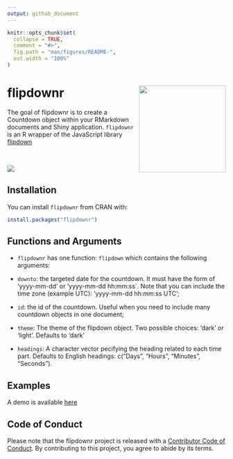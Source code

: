 ```yaml
---
output: github_document
---
```


<!-- README.md is generated from README.Rmd. Please edit that file -->

```r
knitr::opts_chunk$set(
  collapse = TRUE,
  comment = "#>",
  fig.path = "man/figures/README-",
  out.width = "100%"
)
```

# flipdownr <a><img src='man/figures/hex.png' align="right" height="200" /></a>

<!-- badges: start -->
<!-- badges: end -->

The goal of flipdownr is to create a Countdown object within your RMarkdown documents and Shiny application. `flipdownr` is an R wrapper of the JavaScript library [flipdown](https://pbutcher.uk/flipdown/)

<br>

![](man/figures/bh.gif)

## Installation

You can install `flipdownr` from CRAN with: 

```r

install.packages("flipdownr")

```

## Functions and Arguments

+ `flipdownr` has one function: `flipdown` which contains the following arguments: 

+ `downto`: the targeted date for the countdown. It must have the form of 'yyyy-mm-dd' or 'yyyy-mm-dd hh:mm:ss`. Note that you can include the time zone (example UTC): 'yyyy-mm-dd hh:mm:ss UTC';

+ `id`: the id of the countdown. Useful when you need to include many countdown objects in one document;

+ `theme`: The theme of the flipdown object. Two possible choices: 'dark' or 'light'. Defaults to 'dark'

+ `headings`: A character vector pecifying the heading related to each time part. Defaults to English headings: c("Days", "Hours", "Minutes", "Seconds").


## Examples 

A demo is available [here](https://ihaddadenfodil.com/post/introducing-the-flipdownr-package-create-a-countdown-in-rmarkdown-documents-and-shiny-apps/)


## Code of Conduct

Please note that the flipdownr project is released with a [Contributor Code of Conduct](https://contributor-covenant.org/version/2/0/CODE_OF_CONDUCT.html). By contributing to this project, you agree to abide by its terms.





